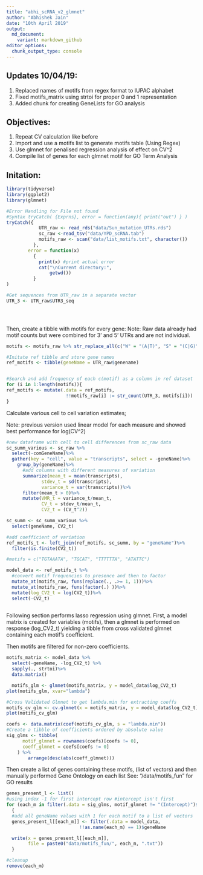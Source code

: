 ```yaml
---
title: "abhi_scRNA_v2_glmnet"
author: "Abhishek Jain"
date: "10th April 2019"
output: 
  md_document:
    variant: markdown_github
editor_options:
  chunk_output_type: console
---
```


## Updates 10/04/19:

  1. Replaced names of motifs from regex format to IUPAC alphabet
  2. Fixed motifs_matrix using strtoi for proper 0 and 1 representation
  3. Added chunk for creating GeneLists for GO analysis 
  
## Objectives: 

  1. Repeat CV calculation like before
  2. Import and use a motifs list to generate motifs table (Using Regex)
  3. Use glmnet for penalised regression analysis of effect on CV^2
  4. Compile list of genes for each glmnet motif for GO Term Analysis
  
## Initation:

```R
library(tidyverse)
library(ggplot2)
library(glmnet)
```



```R
#Error Handling for File not found
#Syntax tryCatch( {Exprns}, error = function(any){ print("out") } )
tryCatch({
            UTR_raw <- read_rds("data/Sun_mutation_UTRs.rds")
            sc_raw <-read_tsv("data/YPD_scRNA.tab")
            motifs_raw <- scan("data/list_motifs.txt", character())
          },
        error = function(x) 
          { 
            print(x) #print actual error
            cat("\nCurrent directory:",
                getwd())  
          }
)

#Get sequences from UTR_raw in a separate vector
UTR_3 <- UTR_raw$UTR3_seq


  
```

Then, create a tibble with motifs for every gene:
Note: Raw data already had motif counts but were combined for 3' and 5' UTRs and are not individual.

```R

motifs <- motifs_raw %>% str_replace_all(c("W" = "(A|T)", "S" = "(C|G)", "M" = "(A|C)", "K" = "(G|T)", "R" = "(A|G)", "Y" = "(C|T)", "B" = "(C|G|T)", "D" = "(A|G|T)", "H" = "(A|C|T)", "V" = "(A|C|G)", "N" = "(A|C|G|T)"))

#Initate ref tibble and store gene names
ref_motifs <- tibble(geneName = UTR_raw$genename)


#Search and add frequency of each c(motif) as a column in ref dataset
for (i in 1:length(motifs)){
ref_motifs <- mutate(.data = ref_motifs, 
                      !!motifs_raw[i] := str_count(UTR_3, motifs[i]))
}


```


Calculate various cell to cell variation estimates; 

  Note: previous version used linear model for each measure and showed best performance for log(CV^2)

```R

#new dataframe with cell to cell differences from sc_raw data
sc_summ_various <- sc_raw %>%
  select(-comGeneName)%>%
  gather(key = "cell", value = "transcripts", select = -geneName)%>%
    group_by(geneName)%>%
      #add columns with different measures of variation
      summarize(mean_t = mean(transcripts), 
             stdev_t = sd(transcripts),
             variance_t = var(transcripts))%>%
      filter(mean_t > 0)%>%
      mutate(VMR_t = variance_t/mean_t,
             CV_t = stdev_t/mean_t,
             CV2_t = (CV_t^2))

sc_summ <- sc_summ_various %>%
  select(geneName, CV2_t)
```

```R
#add coefficient of variation
ref_motifs_t <- left_join(ref_motifs, sc_summ, by = "geneName")%>%
  filter(is.finite(CV2_t))

```

```R
#motifs = c("TGTAAATA", "TGCAT", "TTTTTTA", "ATATTC")

model_data <- ref_motifs_t %>%
  #convert motif frequencies to presence and then to factor
  mutate_at(motifs_raw, funs(replace(., .>= 1, 1)))%>%
  mutate_at(motifs_raw, funs(factor(.) ))%>%
  mutate(log_CV2_t = log(CV2_t))%>%
  select(-CV2_t)
        

```

Following section performs lasso regression using glmnet. First, a model matrix is created for variables (motifs), then a glmnet is performed on response (log_CV2_t) yielding a tibble from cross validated glmnet containing each motif's coefficient. 

Then motifs are filtered for non-zero coefficients.

```R

motifs_matrix <- model_data %>%
  select(-geneName, -log_CV2_t) %>%
  sapply(., strtoi)%>%
  data.matrix()

  motifs_glm <- glmnet(motifs_matrix, y = model_data$log_CV2_t)
plot(motifs_glm, xvar="lambda")

#Cross Validated Glmnet to get lambda.min for extracting coeffs 
motifs_cv_glm <- cv.glmnet(x = motifs_matrix, y = model_data$log_CV2_t)
plot(motifs_cv_glm)

coefs <- data.matrix(coef(motifs_cv_glm, s = "lambda.min"))
#Create a tibble of coefficients ordered by absolute value
sig_glms <- tibble(
      motif_glmnet = rownames(coefs)[coefs != 0],
      coeff_glmnet = coefs[coefs != 0]
    ) %>%
        arrange(desc(abs(coeff_glmnet)))


```


Then create a list of genes containing these motifs, (list of vectors) and then manually performed Gene Ontology on each list
  See: "/data/motifs_fun" for GO results

```R
genes_present_l <- list()
#using index -1 for first intercept row #intercept isn't first
for (each_m in filter(.data = sig_glms, motif_glmnet != "(Intercept)")$motif_glmnet)
  {
  #add all geneName values with 1 for each motif to a list of vectors
  genes_present_l[[each_m]] <- filter(.data = model_data, 
                           !!as.name(each_m) == 1)$geneName

  write(x = genes_present_l[[each_m]], 
        file = paste0("data/motifs_fun/", each_m, ".txt"))
  }

#cleanup
remove(each_m)

```

```R


```


```R


```
